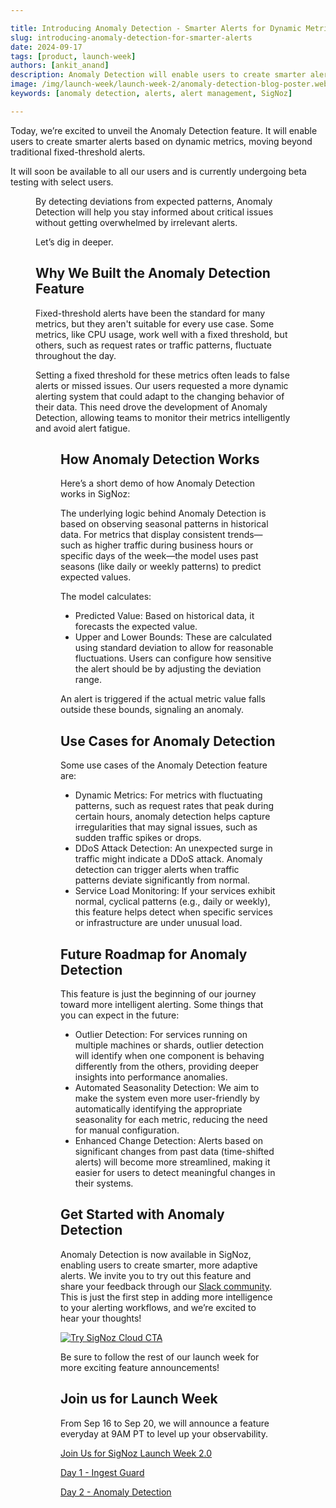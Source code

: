 ```yaml
---

title: Introducing Anomaly Detection - Smarter Alerts for Dynamic Metrics
slug: introducing-anomaly-detection-for-smarter-alerts
date: 2024-09-17
tags: [product, launch-week]
authors: [ankit_anand]
description: Anomaly Detection will enable users to create smarter alerts based on dynamic metrics, moving beyond traditional fixed-threshold alerts. By detecting deviations from expected patterns, Anomaly Detection will help you stay informed about critical issues without getting overwhelmed by irrelevant alerts.
image: /img/launch-week/launch-week-2/anomaly-detection-blog-poster.webp
keywords: [anomaly detection, alerts, alert management, SigNoz]

---
```


Today, we’re excited to unveil the Anomaly Detection feature.  It will enable users to create smarter alerts based on dynamic metrics, moving beyond traditional fixed-threshold alerts.  

It will soon be available to all our users and is currently undergoing beta testing with select users. 

<Figure src="/img/launch-week/launch-week-2/anomaly-detection-blog-poster.webp" alt="" caption="" />


By detecting deviations from expected patterns, Anomaly Detection will help you stay informed about critical issues without getting overwhelmed by irrelevant alerts.

Let’s dig in deeper.

## Why We Built the Anomaly Detection Feature

Fixed-threshold alerts have been the standard for many metrics, but they aren't suitable for every use case. Some metrics, like CPU usage, work well with a fixed threshold, but others, such as request rates or traffic patterns, fluctuate throughout the day. 

Setting a fixed threshold for these metrics often leads to false alerts or missed issues. Our users requested a more dynamic alerting system that could adapt to the changing behavior of their data. This need drove the development of Anomaly Detection, allowing teams to monitor their metrics intelligently and avoid alert fatigue.

<Figure src="/img/blog/2024/09/introducing-anomaly-detection-for-smarter-alerts-anomaly-detection.webp" alt="Anamoly Detection alert in SigNoz" caption="Anamoly Detection alert in SigNoz" />

## How Anomaly Detection Works

Here’s a short demo of how Anomaly Detection works in SigNoz:

<YouTube id="uvXNZxAd4w0" mute={false} />

The underlying logic behind Anomaly Detection is based on observing seasonal patterns in historical data. For metrics that display consistent trends—such as higher traffic during business hours or specific days of the week—the model uses past seasons (like daily or weekly patterns) to predict expected values.

The model calculates:

- Predicted Value: Based on historical data, it forecasts the expected value.
- Upper and Lower Bounds: These are calculated using standard deviation to allow for reasonable fluctuations. Users can configure how sensitive the alert should be by adjusting the deviation range.

An alert is triggered if the actual metric value falls outside these bounds, signaling an anomaly.

## Use Cases for Anomaly Detection

Some use cases of the Anomaly Detection feature are:

- Dynamic Metrics: For metrics with fluctuating patterns, such as request rates that peak during certain hours, anomaly detection helps capture irregularities that may signal issues, such as sudden traffic spikes or drops.
- DDoS Attack Detection: An unexpected surge in traffic might indicate a DDoS attack. Anomaly detection can trigger alerts when traffic patterns deviate significantly from normal.
- Service Load Monitoring: If your services exhibit normal, cyclical patterns (e.g., daily or weekly), this feature helps detect when specific services or infrastructure are under unusual load.

## Future Roadmap for Anomaly Detection

This feature is just the beginning of our journey toward more intelligent alerting. Some things that you can expect in the future:

- Outlier Detection: For services running on multiple machines or shards, outlier detection will identify when one component is behaving differently from the others, providing deeper insights into performance anomalies.
- Automated Seasonality Detection: We aim to make the system even more user-friendly by automatically identifying the appropriate seasonality for each metric, reducing the need for manual configuration.
- Enhanced Change Detection: Alerts based on significant changes from past data (time-shifted alerts) will become more streamlined, making it easier for users to detect meaningful changes in their systems.

## Get Started with Anomaly Detection

Anomaly Detection is now available in SigNoz, enabling users to create smarter, more adaptive alerts. We invite you to try out this feature and share your feedback through our [Slack community](https://signoz.io/slack/). This is just the first step in adding more intelligence to your alerting workflows, and we’re excited to hear your thoughts!

[![Try SigNoz Cloud CTA](/img/launch_week/try-signoz-cloud-blog-cta.png)](https://signoz.io/teams/)

Be sure to follow the rest of our launch week for more exciting feature announcements!

## Join us for Launch Week

From Sep 16 to Sep 20, we will announce a feature everyday at 9AM PT to level up your observability.

[Join Us for SigNoz Launch Week 2.0](https://signoz.io/launch-week/)

[Day 1 - Ingest Guard](https://signoz.io/blog/introducing-ingest-guard-feature/)

[Day 2 - Anomaly Detection](https://signoz.io/blog/introducing-anomaly-detection-for-smarter-alerts)